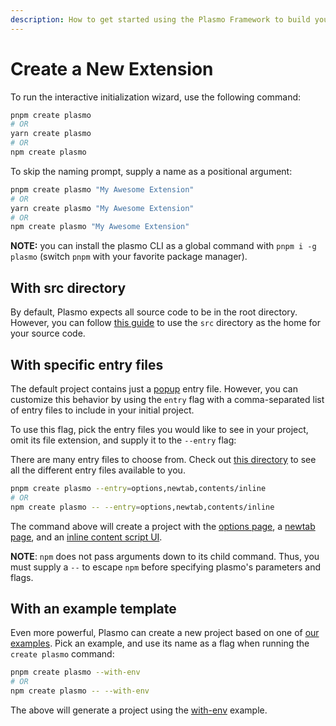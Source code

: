```yaml
---
description: How to get started using the Plasmo Framework to build your browser extension.
---
```



# Create a New Extension

To run the interactive initialization wizard, use the following command:

```sh
pnpm create plasmo
# OR
yarn create plasmo
# OR
npm create plasmo
```

To skip the naming prompt, supply a name as a positional argument:

```sh
pnpm create plasmo "My Awesome Extension"
# OR
yarn create plasmo "My Awesome Extension"
# OR
npm create plasmo "My Awesome Extension"
```

<Callout type="info" emoji="⭐">

**NOTE:** you can install the plasmo CLI as a global command with `pnpm i -g plasmo` (switch `pnpm` with your favorite package manager).

</Callout>

## With src directory

By default, Plasmo expects all source code to be in the root directory. However, you can follow [this guide](/framework/customization/src) to use the `src` directory as the home for your source code.

## With specific entry files

The default project contains just a [popup](/framework/ext-pages#adding-a-popup-page) entry file. However, you can customize this behavior by using the `entry` flag with a comma-separated list of entry files to include in your initial project.

To use this flag, pick the entry files you would like to see in your project, omit its file extension, and supply it to the `--entry` flag:

There are many entry files to choose from. Check out [this directory](https://github.com/PlasmoHQ/plasmo/tree/main/packages/init/entries) to see all the different entry files available to you.

```sh
pnpm create plasmo --entry=options,newtab,contents/inline
# OR
npm create plasmo -- --entry=options,newtab,contents/inline
```

The command above will create a project with the [options page](/framework/ext-pages#adding-the-options-ui), a [newtab page](/framework/ext-pages#adding-a-new-tab-page), and an [inline content script UI]().

<Callout type="warning" emoji="⚠️">

**NOTE**: `npm` does not pass arguments down to its child command. Thus, you must supply a `--` to escape `npm` before specifying plasmo's parameters and flags.

</Callout>

## With an example template

Even more powerful, Plasmo can create a new project based on one of [our examples](https://github.com/PlasmoHQ/examples/). Pick an example, and use its name as a flag when running the `create plasmo` command:

```sh
pnpm create plasmo --with-env
# OR
npm create plasmo -- --with-env
```

The above will generate a project using the [with-env](https://github.com/PlasmoHQ/examples/tree/main/with-env) example.
